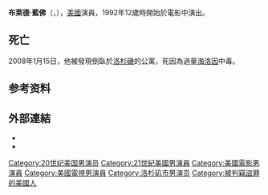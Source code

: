 {{Infobox entertainer
| name          = 布萊德·藍佛<br />Brad Renfro
| type          = 男演员
| image         = Brad Renfro mug shot.jpg
| imagesize     = 
| caption       = 布萊德·藍佛
| birthname     = Brad Barron Renfro
| birthdate     = {{birth date|1982|7|25|mf=y}}
| location      = {{USA}}[[田納西州|田納西州]][[諾克斯維爾|諾克斯維爾]]
| deathdate     = {{death date and age|2008|1|15|1982|7|25}}
| deathplace    = {{USA}}[[加利福尼亞州|加利福尼亞州]][[洛杉磯|洛杉磯]]
}}

'''布萊德·藍佛'''（{{lang-en|Brad Renfro}}，{{bd|1982年|7月25日|2008年|1月15日|catIdx=Renfro}}），[[美國|美國]]演員，1992年12歲時開始於電影中演出。

== 死亡 ==
2008年1月15日，他被發現倒臥於[[洛杉磯|洛杉磯]]的公寓，死因為過量[[海洛因|海洛因]]中毒。

== 参考资料 ==
{{reflist|35em}}

== 外部連結 ==
{{portal|人物}}
*{{imdb name|id=0000605}}
*{{Find a Grave|23990481}}

{{Authority control}}
{{DEFAULTSORT:Renfro, Brad Barron}}
[[Category:20世纪美国男演员|Category:20世纪美国男演员]]
[[Category:21世紀美國男演員|Category:21世紀美國男演員]]
[[Category:美國電影男演員|Category:美國電影男演員]]
[[Category:美國電視男演員|Category:美國電視男演員]]
[[Category:洛杉矶市男演员|Category:洛杉矶市男演员]]
[[Category:被判竊盜罪的美國人|Category:被判竊盜罪的美國人]]